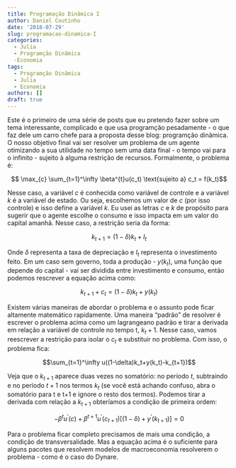 ```yaml
---
title: Programação Dinâmica I
author: Daniel Coutinho
date: '2018-07-29'
slug: programacao-dinamica-I
categories:
  - Julia
  - Programção Dinâmica
  -Economia
tags:
  - Programção Dinâmica
  - Julia
  - Economia
authors: []
draft: true
---
```


Este é o primeiro de uma série de posts que eu pretendo fazer sobre um tema interessante, complicado e que usa programção pesadamente - o que faz dele um carro chefe para a proposta desse blog: programção dinâmica. O nosso objetivo final vai ser resolver um problema de um agente otimizando a sua utilidade no tempo sem uma data final - o tempo vai para o infinito - sujeito à alguma restrição de recursos. Formalmente, o problema é:

$$ \max_{c} \sum_{t=1}^\infty \beta^{t}u(c_t) \text{sujeito a} c_t = f(k_t)$$

Nesse caso, a variável $c$ é conhecida como variável de controle e a variável $k$ é a variável de estado. Ou seja, escolhemos um valor de $c$ (por isso controle) e isso define a variável $k$. Eu usei as letras $c$ e $k$ de propósito para sugerir que o agente escolhe o consumo e isso impacta em um valor do capital amanhã. Nesse caso, a restrição seria da forma:

$$k_{t+1} = (1-\delta)k_t+I_t$$

Onde $\delta$ representa a taxa de depreciação e $I_t$ representa o investimento feito. Em um caso sem governo, toda a produção - $y(k_t)$, uma função que depende do capital - vai ser dividida entre investimento e consumo, então podemos rescrever a equação acima como:

$$k_{t+1} + c_t = (1-\delta)k_t+y(k_t)$$

Existem várias maneiras de abordar o problema e o assunto pode ficar altamente matemático rapidamente. Uma maneira "padrão" de resolver é escrever o problema acima como um lagrangeano padrão e tirar a derivada em relação a variável de controle no tempo t, $k_t+1$. Nesse caso, vamos reescrever a restrição para isolar o $c_t$ e substituir no problema. Com isso, o problema fica:

$$\sum_{t=1}^\infty u((1-\delta)k_t+y(k_t)-k_{t+1})$$

Veja que o $k_{t+1}$ aparece duas vezes no somatório: no período $t$, subtraindo e no período $t+1$ nos termos $k_t$ (se você está achando confuso, abra o somatório para t e t+1 e ignore o resto dos termos). Podemos tirar a derivada com relação a $k_{t+1}$ obteríamos a condição de primeira ordem:

$$-\beta^{t}u^{\prime}(c) + \beta^{t+1}u^{\prime}(c_{t+1})[(1-\delta)+y^{\prime}(k_{t+1})] = 0$$

Para o problema ficar completo precisamos de mais uma condição, a condição de transversalidade. Mas a equação acima é o suficiente para alguns pacotes que resolvem modelos de macroeconomia resolverem o problema - como é o caso do Dynare. 
